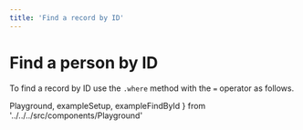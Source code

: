 ```yaml
---
title: 'Find a record by ID'
---
```


# Find a person by ID

To find a record by ID use the `.where` method with the `=` operator as follows.

  Playground,
  exampleSetup,
  exampleFindById
} from '../../../src/components/Playground'

<Playground code={exampleFindById} setupCode={exampleSetup} />

